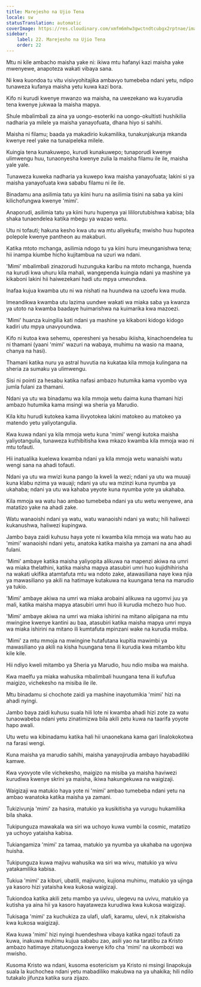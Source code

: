 ```yaml
---
title: Marejesho na Ujio Tena
locale: sw
statusTranslation: automatic
coverImage: https://res.cloudinary.com/xmfm6mhw3gwctndtcubgx2rptnae/image/upload/v1741354419/small_cover_la_gran_rebelion_28716e29d2.webp
sidebar:
    label: 22. Marejesho na Ujio Tena
    order: 22
---
```

Mtu ni kile ambacho maisha yake ni: ikiwa mtu hafanyi kazi maisha yake mwenyewe, anapoteza wakati vibaya sana.

Ni kwa kuondoa tu vitu visivyohitajika ambavyo tumebeba ndani yetu, ndipo tunaweza kufanya maisha yetu kuwa kazi bora.

Kifo ni kurudi kwenye mwanzo wa maisha, na uwezekano wa kuyarudia tena kwenye jukwaa la maisha mapya.

Shule mbalimbali za aina ya uongo-esoteriki na uongo-okultisti hushikilia nadharia ya milele ya maisha yanayofuata, dhana hiyo si sahihi.

Maisha ni filamu; baada ya makadirio kukamilika, tunakunjakunja mkanda kwenye reel yake na tunaipeleka milele.

Kuingia tena kunakuwepo, kurudi kunakuwepo; tunaporudi kwenye ulimwengu huu, tunaonyesha kwenye zulia la maisha filamu ile ile, maisha yale yale.

Tunaweza kuweka nadharia ya kuwepo kwa maisha yanayofuata; lakini si ya maisha yanayofuata kwa sababu filamu ni ile ile.

Binadamu ana asilimia tatu ya kiini huru na asilimia tisini na saba ya kiini kilichofungwa kwenye 'mimi'.

Anaporudi, asilimia tatu ya kiini huru hupenya yai lililorutubishwa kabisa; bila shaka tunaendelea katika mbegu ya wazao wetu.

Utu ni tofauti; hakuna kesho kwa utu wa mtu aliyekufa; mwisho huu hupotea polepole kwenye pantheon au makaburi.

Katika mtoto mchanga, asilimia ndogo tu ya kiini huru imeunganishwa tena; hii inampa kiumbe hicho kujitambua na uzuri wa ndani.

'Mimi' mbalimbali zinazorudi huzunguka karibu na mtoto mchanga, huenda na kurudi kwa uhuru kila mahali, wangependa kuingia ndani ya mashine ya kikaboni lakini hii haiwezekani hadi utu mpya umeundwa.

Inafaa kujua kwamba utu ni wa nishati na huundwa na uzoefu kwa muda.

Imeandikwa kwamba utu lazima uundwe wakati wa miaka saba ya kwanza ya utoto na kwamba baadaye huimarishwa na kuimarika kwa mazoezi.

'Mimi' huanza kuingilia kati ndani ya mashine ya kikaboni kidogo kidogo kadiri utu mpya unavyoundwa.

Kifo ni kutoa kwa sehemu, operesheni ya hesabu ikiisha, kinachoendelea tu ni thamani (yaani 'mimi' wazuri na wabaya, muhimu na wasio na maana, chanya na hasi).

Thamani katika nuru ya astral huvutia na kukataa kila mmoja kulingana na sheria za sumaku ya ulimwengu.

Sisi ni pointi za hesabu katika nafasi ambazo hutumika kama vyombo vya jumla fulani za thamani.

Ndani ya utu wa binadamu wa kila mmoja wetu daima kuna thamani hizi ambazo hutumika kama msingi wa sheria ya Marudio.

Kila kitu hurudi kutokea kama ilivyotokea lakini matokeo au matokeo ya matendo yetu yaliyotangulia.

Kwa kuwa ndani ya kila mmoja wetu kuna 'mimi' wengi kutoka maisha yaliyotangulia, tunaweza kuthibitisha kwa mkazo kwamba kila mmoja wao ni mtu tofauti.

Hii inatualika kuelewa kwamba ndani ya kila mmoja wetu wanaishi watu wengi sana na ahadi tofauti.

Ndani ya utu wa mwizi kuna pango la kweli la wezi; ndani ya utu wa muuaji kuna klabu nzima ya wauaji; ndani ya utu wa mzinzi kuna nyumba ya ukahaba; ndani ya utu wa kahaba yeyote kuna nyumba yote ya ukahaba.

Kila mmoja wa watu hao ambao tumebeba ndani ya utu wetu wenyewe, ana matatizo yake na ahadi zake.

Watu wanaoishi ndani ya watu, watu wanaoishi ndani ya watu; hili haliwezi kukanushwa, haliwezi kupingwa.

Jambo baya zaidi kuhusu haya yote ni kwamba kila mmoja wa watu hao au 'mimi' wanaoishi ndani yetu, anatoka katika maisha ya zamani na ana ahadi fulani.

'Mimi' ambaye katika maisha yaliyopita alikuwa na mapenzi akiwa na umri wa miaka thelathini, katika maisha mapya atasubiri umri huo kujidhihirisha na wakati ukifika atamtafuta mtu wa ndoto zake, atawasiliana naye kwa njia ya mawasiliano ya akili na hatimaye kutakuwa na kuungana tena na marudio ya tukio.

'Mimi' ambaye akiwa na umri wa miaka arobaini alikuwa na ugomvi juu ya mali, katika maisha mapya atasubiri umri huo ili kurudia mchezo huo huo.

'Mimi' ambaye akiwa na umri wa miaka ishirini na mitano alipigana na mtu mwingine kwenye kantini au baa, atasubiri katika maisha mapya umri mpya wa miaka ishirini na mitano ili kumtafuta mpinzani wake na kurudia msiba.

'Mimi' za mtu mmoja na mwingine hutafutana kupitia mawimbi ya mawasiliano ya akili na kisha huungana tena ili kurudia kwa mitambo kitu kile kile.

Hii ndiyo kweli mitambo ya Sheria ya Marudio, huu ndio msiba wa maisha.

Kwa maelfu ya miaka wahusika mbalimbali huungana tena ili kufufua maigizo, vichekesho na misiba ile ile.

Mtu binadamu si chochote zaidi ya mashine inayotumikia 'mimi' hizi na ahadi nyingi.

Jambo baya zaidi kuhusu suala hili lote ni kwamba ahadi hizi zote za watu tunaowabeba ndani yetu zinatimizwa bila akili zetu kuwa na taarifa yoyote hapo awali.

Utu wetu wa kibinadamu katika hali hii unaonekana kama gari linalokokotwa na farasi wengi.

Kuna maisha ya marudio sahihi, maisha yanayojirudia ambayo hayabadiliki kamwe.

Kwa vyovyote vile vichekesho, maigizo na misiba ya maisha haviwezi kurudiwa kwenye skrini ya maisha, ikiwa hakungekuwa na waigizaji.

Waigizaji wa matukio haya yote ni 'mimi' ambao tumebeba ndani yetu na ambao wanatoka katika maisha ya zamani.

Tukizivunja 'mimi' za hasira, matukio ya kusikitisha ya vurugu hukamilika bila shaka.

Tukipunguza mawakala wa siri wa uchoyo kuwa vumbi la cosmic, matatizo ya uchoyo yataisha kabisa.

Tukiangamiza 'mimi' za tamaa, matukio ya nyumba ya ukahaba na ugonjwa huisha.

Tukipunguza kuwa majivu wahusika wa siri wa wivu, matukio ya wivu yatakamilika kabisa.

Tukiua 'mimi' za kiburi, ubatili, majivuno, kujiona muhimu, matukio ya ujinga ya kasoro hizi yataisha kwa kukosa waigizaji.

Tukiondoa katika akili zetu mambo ya uvivu, ulegevu na uvivu, matukio ya kutisha ya aina hii ya kasoro hayataweza kurudiwa kwa kukosa waigizaji.

Tukisaga 'mimi' za kuchukiza za ulafi, ulafi, karamu, ulevi, n.k zitakwisha kwa kukosa waigizaji.

Kwa kuwa 'mimi' hizi nyingi huendeshwa vibaya katika ngazi tofauti za kuwa, inakuwa muhimu kujua sababu zao, asili yao na taratibu za Kristo ambazo hatimaye zitatuongoza kwenye kifo cha 'mimi' na ukombozi wa mwisho.

Kusoma Kristo wa ndani, kusoma esotericism ya Kristo ni msingi linapokuja suala la kuchochea ndani yetu mabadiliko makubwa na ya uhakika; hili ndilo tutakalo jifunza katika sura zijazo.

